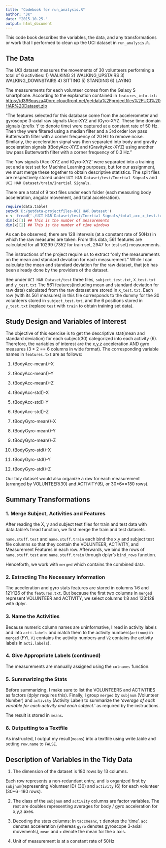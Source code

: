 ```yaml
---
title: "Codebook for run_analysis.R"
author: "JK"
date: "2015.10.25."
output: html_document
---
```


This code book describes the variables, the data, and any transformations or work that I performed to clean up the UCI dataset in `run_analysis.R`.

## The Data
The UCI dataset measures the movements of 30 volunteers performing a total of 6 activities:
  1) WALKING
  2) WALKING_UPSTAIRS
  3) WALKING_DOWNSTAIRS
  4) SITTING
  5) STANDING
  6) LAYING

The measurements for each volunteer comes from the Galaxy S smartphone. According to the explanation contained in `features_info.txt`: <https://d396qusza40orc.cloudfront.net/getdata%2Fprojectfiles%2FUCI%20HAR%20Dataset.zip>

"The features selected for this database come from the accelerometer and gyroscope 3-axial raw signals tAcc-XYZ and tGyro-XYZ. These time domain signals (prefix 't' to denote time) were captured at a constant rate of 50 Hz. Then they were filtered using a median filter and a 3rd order low pass Butterworth filter with a corner frequency of 20 Hz to remove noise. Similarly, the acceleration signal was then separated into body and gravity acceleration signals (tBodyAcc-XYZ and tGravityAcc-XYZ) using another low pass Butterworth filter with a corner frequency of 0.3 Hz."

The 'raw signals tAcc-XYZ and tGyro-XYZ' were separated into a training set and a test set for Machine Learning purposes, but for our assignment, we must merge these together to obtain descriptive statistics. The split files are respectively stored under `UCI HAR Dataset/test/Inertial Signals` and `UCI HAR Dataset/train/Inertial Signals`.

There are a total of 9 text files under each folder (each measuring body acceleration, angular movement, and total acceleration). 

```r
require(data.table)
setwd('D:/getdata-projectfiles-UCI HAR Dataset')
x <- fread('./UCI HAR Dataset/test/Inertial Signals/total_acc_x_test.txt')
dim(x)[1] ## This is the number of measurements
dim(x)[2] ## This is the number of time windows
```

As can be observed, there are 128 intervals (at a constant rate of 50Hz) in which the raw measures are taken. From this data, 561 features are calculated for all 10299 (7352 for train set, 2947 for test set) measurements.

The instructions of the project require us to extract "only the measurements on the mean and standard deviation for each measurement." While I can calculate the mean and standard deviation for the raw dataset, that job has been already done by the providers of the dataset. 

See under `UCI HAR Dataset/test` three files, `subject_test.txt`, `X_test.txt` and `y_test.txt` 
The 561 features(including mean and standard deviation for raw data) calculated from the raw dataset are stored in `X_test.txt`. Each row (with its 561 measures) in this file corresponds to the dummy for the 30 volunteers stored in `subject_test.txt`, and the 6 positions stored in `y_test.txt` (replace `test` with `train` to obtain training set data).

## Study Design and Variables of Interest
The objective of this exercise is to get the descriptive stat(mean and standard deviation) for each subject(30) categorized into each activity (6).
Therefore, the variables of interest are the x,y,z acceleration AND gyro measures (3 * 2 == 6 columns in wide format). The corresponding variable names in `features.txt` are as follows:

  1) tBodyAcc-mean()-X
  2) tBodyAcc-mean()-Y
  3) tBodyAcc-mean()-Z
  4) tBodyAcc-std()-X
  5) tBodyAcc-std()-Y
  6) tBodyAcc-std()-Z

  121) tBodyGyro-mean()-X
  122) tBodyGyro-mean()-Y
  123) tBodyGyro-mean()-Z
  124) tBodyGyro-std()-X
  125) tBodyGyro-std()-Y
  126) tBodyGyro-std()-Z

Our tidy dataset would also organize a row for each measurement (arranged by VOLUNTEER(30) and ACTIVITY(6), or 30*6==180 rows).


## Summary Transformations
### 1. Merge Subject, Activities and Features
After reading the X, y and subject test files for train and test data with data.table's fread function, we first merge the train and test datasets.

`name.stuff.test` and `name.stuff.train` each bind the x,y and subject test file columns so that they contain the VOLUNTEER, ACTIVITY, and Measurement Features in each row.
Afterwards, we bind the rows of `name.stuff.test` and `name.stuff.train` through dplyr's `bind_rows` function.

Henceforth, we work with `merged` which contains the combined data.

### 2. Extracting The Necessary Information
The acceleration and gyro stats features are stored in columns 1:6 and 121:126 of the `features.txt`.
But because the first two columns in `merged` represent VOLUNTEER and ACTIVITY, we select columns 1:8 and 123:128 with dplyr.

### 3. Name the Activities
Because numeric column names are uninformative, I read in activity labels and into `acti.labels` and match them to the activity numbers(`actinum`) in `merged` (FYI, `V1` contains the activity numbers and `V2` contains the activity labels in `acti.labels`).

### 4. Give Appropriate Labels (continued)
The measurements are manually assigned using the `colnames` function.

### 5. Summarizing the Stats
Before summarizing, I make sure to list the VOLUNTEERS and ACTIVITIES as factors (dplyr requires this).
Finally, I group `merged` by `subjnum` (Volunteer Number) and `activity` (Activity Label) to summarize the *'average of each variable for each activity and each subject.'* as required by the instructions.

The result is stored in `means`.

### 6. Outputting to a Textfile
As instructed, I output my result(`means`) into a textfile using write.table and setting `row.name` to `FALSE`.





## Description of Variables in the Tidy Data

  1) The dimension of the dataset is 180 rows by 13 columns.

Each row represents a non-redundant entry, and is organized first by `subjnum`(representing Volunteer ID) (30) and `activity` (6) for each volunteer (30*6=180 rows).

  2) The class of the `subjnum` and `activity` columns are factor variables. The rest are doubles representing averages for body / gyro acceleration for x,y,z axes.

  3) Decoding the stats columns: In `taccmeanx`, `t` denotes the 'time'. `acc` denotes acceleration (whereas `gyro` denotes gyroscope 3-axial movements), `mean` and `x` denote the mean for the x axis.

  4) Unit of measurement is at a constant rate of 50Hz